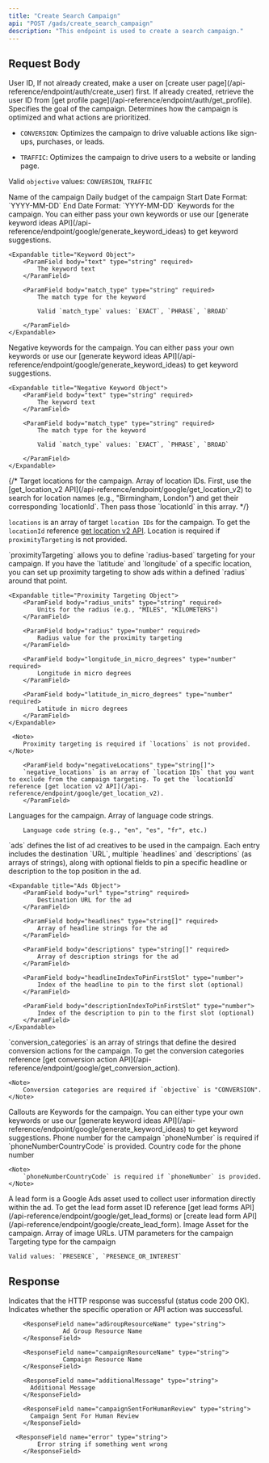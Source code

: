 ```yaml
---
title: "Create Search Campaign"
api: "POST /gads/create_search_campaign"
description: "This endpoint is used to create a search campaign."
---
```


## Request Body

<ParamField body="userId" type="string" required>
	User ID, If not already created, make a user on [create user
	page](/api-reference/endpoint/auth/create_user) first. If already created,
	retrieve the user ID from [get profile
	page](/api-reference/endpoint/auth/get_profile).
</ParamField>

<ParamField body="objective" type="string" required>
Specifies the goal of the campaign. Determines how the campaign is optimized and what actions are prioritized.

- `CONVERSION`: Optimizes the campaign to drive valuable actions like sign-ups, purchases, or leads.

- `TRAFFIC`: Optimizes the campaign to drive users to a website or landing page.

Valid `objective` values: `CONVERSION`, `TRAFFIC`

</ParamField>

<ParamField body="campaignName" type="string" required>
	Name of the campaign
</ParamField>

<ParamField body="dailyBudget" type="string" required>
	Daily budget of the campaign
</ParamField>

 

<ParamField body="startDate" type="string" required>
	Start Date Format: `YYYY-MM-DD`
</ParamField>

<ParamField body="endDate" type="string">
	End Date Format: `YYYY-MM-DD`
</ParamField>

 <ParamField body="keywords" type="object[]" required>
	Keywords for the campaign. You can either pass your own keywords or use our [generate keyword ideas API](/api-reference/endpoint/google/generate_keyword_ideas) to get keyword suggestions.
	
	<Expandable title="Keyword Object">
		<ParamField body="text" type="string" required>
			The keyword text
		</ParamField>
		
		<ParamField body="match_type" type="string" required>
			The match type for the keyword

			Valid `match_type` values: `EXACT`, `PHRASE`, `BROAD`
 
		</ParamField>
	</Expandable>
</ParamField> 



<ParamField body="negativeKeywords" type="object[]">
	Negative keywords for the campaign. You can either pass your own keywords or use our [generate keyword ideas API](/api-reference/endpoint/google/generate_keyword_ideas) to get keyword suggestions.
	
	<Expandable title="Negative Keyword Object">
		<ParamField body="text" type="string" required>
			The keyword text
		</ParamField>
		
		<ParamField body="match_type" type="string" required>
			The match type for the keyword

			Valid `match_type` values: `EXACT`, `PHRASE`, `BROAD`
 
		</ParamField>
	</Expandable>
</ParamField>

<ParamField body="locations" type="string[]" required>
	{/* Target locations for the campaign. Array of location IDs. First, use the [get_location_v2 API](/api-reference/endpoint/google/get_location_v2) to search for location names (e.g., "Birmingham, London") and get their corresponding `locationId`. Then pass those `locationId` in this array.
		*/}

`locations` is an array of target `location IDs` for the campaign. To get the `locationId` reference [get location v2 API](/api-reference/endpoint/google/get_location_v2).
    <Note>
    	Location is required if `proximityTargeting` is not provided.
    </Note>
</ParamField>

<ParamField body="proximityTargeting" type="object[]">
	`proximityTargeting` allows you to define `radius-based` targeting for your campaign. If you have the `latitude` and `longitude` of a specific location, you can set up proximity targeting to show ads within a defined `radius` around that point.
	
	<Expandable title="Proximity Targeting Object">
		<ParamField body="radius_units" type="string" required>
			Units for the radius (e.g., "MILES", "KILOMETERS")
		</ParamField>
		
		<ParamField body="radius" type="number" required>
			Radius value for the proximity targeting
		</ParamField>
		
		<ParamField body="longitude_in_micro_degrees" type="number" required>
			Longitude in micro degrees
		</ParamField>
		
		<ParamField body="latitude_in_micro_degrees" type="number" required>
			Latitude in micro degrees
		</ParamField>
	</Expandable>

	 <Note>
    	Proximity targeting is required if `locations` is not provided.
    </Note>
</ParamField>

		<ParamField body="negativeLocations" type="string[]">
		`negative_locations` is an array of `location IDs` that you want to exclude from the campaign targeting. To get the `locationId` reference [get location v2 API](/api-reference/endpoint/google/get_location_v2).
		</ParamField>

<ParamField body="languages" type="string[]">
	Languages for the campaign. Array of language code strings.
	
		Language code string (e.g., "en", "es", "fr", etc.)
</ParamField>

<ParamField body="ads" type="object[]">
	`ads` defines the list of ad creatives to be used in the campaign. Each entry includes the destination `URL`, multiple `headlines` and `descriptions` (as arrays of strings), along with optional fields to pin a specific headline or description to the top position in the ad.
	
	<Expandable title="Ads Object">
		<ParamField body="url" type="string" required>
			Destination URL for the ad
		</ParamField>
		
		<ParamField body="headlines" type="string[]" required>
			Array of headline strings for the ad
		</ParamField>
		
		<ParamField body="descriptions" type="string[]" required>
		  	Array of description strings for the ad 
		</ParamField>
		
		<ParamField body="headlineIndexToPinFirstSlot" type="number">
			Index of the headline to pin to the first slot (optional)
		</ParamField>
		
		<ParamField body="descriptionIndexToPinFirstSlot" type="number">
			Index of the description to pin to the first slot (optional)
		</ParamField>
	</Expandable>
</ParamField>

<ParamField body="conversionCategory" type="string[]">
	`conversion_categories` is an array of strings that define the desired conversion actions for the campaign. To get the conversion categories reference [get conversion action API](/api-reference/endpoint/google/get_conversion_action).

	<Note>
    	Conversion categories are required if `objective` is "CONVERSION".
    </Note>

</ParamField>

<ParamField body="callouts" type="string[]">
		Callouts are Keywords for the campaign. You can either type your own keywords or use our [generate keyword ideas API](/api-reference/endpoint/google/generate_keyword_ideas) to get keyword suggestions.
</ParamField>

<ParamField body="phoneNumber" type="string">
	Phone number for the campaign 
		<Note>
    	`phoneNumber` is required if `phoneNumberCountryCode` is provided.
    </Note>
</ParamField>

<ParamField body="phoneNumberCountryCode" type="string">
	Country code for the phone number 

	<Note>
    	`phoneNumberCountryCode` is required if `phoneNumber` is provided.
    </Note>
</ParamField>

<ParamField body="leadFormAssetId" type="string">
A lead form is a Google Ads asset used to collect user information directly within the ad.
To get the lead form asset ID reference [get lead forms API](/api-reference/endpoint/google/get_lead_forms) or [create lead form API](/api-reference/endpoint/google/create_lead_form).


</ParamField>



<ParamField body="images" type="string[]">
	  Image Asset for the campaign. Array of image URLs.
</ParamField>

<ParamField body="tracking_url_template" type="string">
	UTM parameters for the campaign  
</ParamField>



<ParamField body="geo_target_type" type="string">
	Targeting type for the campaign
	
	Valid values: `PRESENCE`, `PRESENCE_OR_INTEREST`
</ParamField>




## Response

<ResponseField name="success" type="boolean">
	Indicates that the HTTP response was successful (status code 200 OK).
</ResponseField>


<ResponseField name="results" type="object">
  <Expandable title="Results Object">
        <ResponseField name="success" type="boolean">
			       Indicates whether the specific operation or API action was successful.
        </ResponseField>

        <ResponseField name="adGroupResourceName" type="string">
			       Ad Group Resource Name
        </ResponseField>

        <ResponseField name="campaignResourceName" type="string">
			       Campaign Resource Name
        </ResponseField>

        <ResponseField name="additionalMessage" type="string">
          Additional Message
        </ResponseField>

        <ResponseField name="campaignSentForHumanReview" type="string">
          Campaign Sent For Human Review
        </ResponseField>

      <ResponseField name="error" type="string">
    		Error string if something went wrong
    	</ResponseField>
  </Expandable>
</ResponseField>